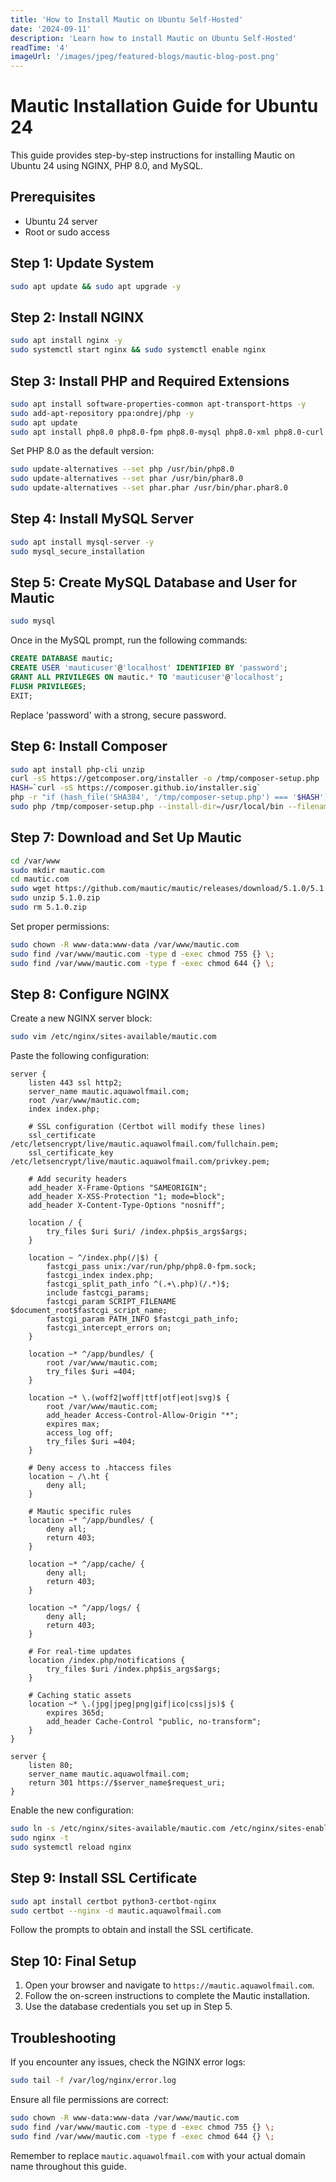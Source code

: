 ```yaml
---
title: 'How to Install Mautic on Ubuntu Self-Hosted'
date: '2024-09-11'
description: 'Learn how to install Mautic on Ubuntu Self-Hosted'
readTime: '4'
imageUrl: '/images/jpeg/featured-blogs/mautic-blog-post.png'
---
```


# Mautic Installation Guide for Ubuntu 24

This guide provides step-by-step instructions for installing Mautic on Ubuntu 24 using NGINX, PHP 8.0, and MySQL.

## Prerequisites

- Ubuntu 24 server
- Root or sudo access

## Step 1: Update System

```bash
sudo apt update && sudo apt upgrade -y
```

## Step 2: Install NGINX

```bash
sudo apt install nginx -y
sudo systemctl start nginx && sudo systemctl enable nginx
```

## Step 3: Install PHP and Required Extensions

```bash
sudo apt install software-properties-common apt-transport-https -y
sudo add-apt-repository ppa:ondrej/php -y
sudo apt update
sudo apt install php8.0 php8.0-fpm php8.0-mysql php8.0-xml php8.0-curl php8.0-gd php8.0-intl php8.0-mbstring php8.0-zip php8.0-bcmath php8.0-imap -y
```

Set PHP 8.0 as the default version:

```bash
sudo update-alternatives --set php /usr/bin/php8.0
sudo update-alternatives --set phar /usr/bin/phar8.0
sudo update-alternatives --set phar.phar /usr/bin/phar.phar8.0
```

## Step 4: Install MySQL Server

```bash
sudo apt install mysql-server -y
sudo mysql_secure_installation
```

## Step 5: Create MySQL Database and User for Mautic

```bash
sudo mysql
```

Once in the MySQL prompt, run the following commands:

```sql
CREATE DATABASE mautic;
CREATE USER 'mauticuser'@'localhost' IDENTIFIED BY 'password';
GRANT ALL PRIVILEGES ON mautic.* TO 'mauticuser'@'localhost';
FLUSH PRIVILEGES;
EXIT;
```

Replace 'password' with a strong, secure password.

## Step 6: Install Composer

```bash
sudo apt install php-cli unzip
curl -sS https://getcomposer.org/installer -o /tmp/composer-setup.php
HASH=`curl -sS https://composer.github.io/installer.sig`
php -r "if (hash_file('SHA384', '/tmp/composer-setup.php') === '$HASH') { echo 'Installer verified'; } else { echo 'Installer corrupt'; unlink('composer-setup.php'); } echo PHP_EOL;"
sudo php /tmp/composer-setup.php --install-dir=/usr/local/bin --filename=composer
```

## Step 7: Download and Set Up Mautic

```bash
cd /var/www
sudo mkdir mautic.com
cd mautic.com
sudo wget https://github.com/mautic/mautic/releases/download/5.1.0/5.1.0.zip
sudo unzip 5.1.0.zip
sudo rm 5.1.0.zip
```

Set proper permissions:

```bash
sudo chown -R www-data:www-data /var/www/mautic.com
sudo find /var/www/mautic.com -type d -exec chmod 755 {} \;
sudo find /var/www/mautic.com -type f -exec chmod 644 {} \;
```

## Step 8: Configure NGINX

Create a new NGINX server block:

```bash
sudo vim /etc/nginx/sites-available/mautic.com
```

Paste the following configuration:

```nginx
server {
    listen 443 ssl http2;
    server_name mautic.aquawolfmail.com;
    root /var/www/mautic.com;
    index index.php;

    # SSL configuration (Certbot will modify these lines)
    ssl_certificate /etc/letsencrypt/live/mautic.aquawolfmail.com/fullchain.pem;
    ssl_certificate_key /etc/letsencrypt/live/mautic.aquawolfmail.com/privkey.pem;

    # Add security headers
    add_header X-Frame-Options "SAMEORIGIN";
    add_header X-XSS-Protection "1; mode=block";
    add_header X-Content-Type-Options "nosniff";

    location / {
        try_files $uri $uri/ /index.php$is_args$args;
    }

    location ~ ^/index.php(/|$) {
        fastcgi_pass unix:/var/run/php/php8.0-fpm.sock;
        fastcgi_index index.php;
        fastcgi_split_path_info ^(.+\.php)(/.*)$;
        include fastcgi_params;
        fastcgi_param SCRIPT_FILENAME $document_root$fastcgi_script_name;
        fastcgi_param PATH_INFO $fastcgi_path_info;
        fastcgi_intercept_errors on;
    }

    location ~* ^/app/bundles/ {
        root /var/www/mautic.com;
        try_files $uri =404;
    }

    location ~* \.(woff2|woff|ttf|otf|eot|svg)$ {
        root /var/www/mautic.com;
        add_header Access-Control-Allow-Origin "*";
        expires max;
        access_log off;
        try_files $uri =404;
    }

    # Deny access to .htaccess files
    location ~ /\.ht {
        deny all;
    }

    # Mautic specific rules
    location ~* ^/app/bundles/ {
        deny all;
        return 403;
    }

    location ~* ^/app/cache/ {
        deny all;
        return 403;
    }

    location ~* ^/app/logs/ {
        deny all;
        return 403;
    }

    # For real-time updates
    location /index.php/notifications {
        try_files $uri /index.php$is_args$args;
    }

    # Caching static assets
    location ~* \.(jpg|jpeg|png|gif|ico|css|js)$ {
        expires 365d;
        add_header Cache-Control "public, no-transform";
    }
}

server {
    listen 80;
    server_name mautic.aquawolfmail.com;
    return 301 https://$server_name$request_uri;
}
```

Enable the new configuration:

```bash
sudo ln -s /etc/nginx/sites-available/mautic.com /etc/nginx/sites-enabled/
sudo nginx -t
sudo systemctl reload nginx
```

## Step 9: Install SSL Certificate

```bash
sudo apt install certbot python3-certbot-nginx
sudo certbot --nginx -d mautic.aquawolfmail.com
```

Follow the prompts to obtain and install the SSL certificate.

## Step 10: Final Setup

1. Open your browser and navigate to `https://mautic.aquawolfmail.com`.
2. Follow the on-screen instructions to complete the Mautic installation.
3. Use the database credentials you set up in Step 5.

## Troubleshooting

If you encounter any issues, check the NGINX error logs:

```bash
sudo tail -f /var/log/nginx/error.log
```

Ensure all file permissions are correct:

```bash
sudo chown -R www-data:www-data /var/www/mautic.com
sudo find /var/www/mautic.com -type d -exec chmod 755 {} \;
sudo find /var/www/mautic.com -type f -exec chmod 644 {} \;
```

Remember to replace `mautic.aquawolfmail.com` with your actual domain name throughout this guide.
